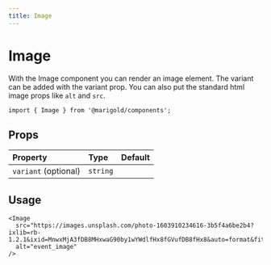 ```yaml
---
title: Image
---
```


# Image

With the Image component you can render an image element.
The variant can be added with the variant prop. You can also put the standard html image props like `alt` and `src`.

```tsx onlyCode
import { Image } from '@marigold/components';
```

## Props

| Property             | Type     | Default |
| :------------------- | :------- | :------ |
| `variant` (optional) | `string` |         |

## Usage

```tsx expandCode
<Image
  src="https://images.unsplash.com/photo-1603910234616-3b5f4a6be2b4?ixlib=rb-1.2.1&ixid=MnwxMjA3fDB8MHxwaG90by1wYWdlfHx8fGVufDB8fHx8&auto=format&fit=crop&w=687&q=80"
  alt="event_image"
/>
```
